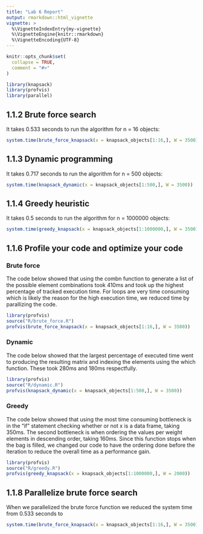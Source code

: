 ```yaml
---
title: "Lab 6 Report"
output: rmarkdown::html_vignette
vignette: >
  %\VignetteIndexEntry{my-vignette}
  %\VignetteEngine{knitr::rmarkdown}
  %\VignetteEncoding{UTF-8}
---
```


```r
knitr::opts_chunk$set(
  collapse = TRUE,
  comment = "#>"
)
```

```r
library(knapsack)
library(profvis)
library(parallel)
```

## 1.1.2 Brute force search 

It takes 0.533 seconds to run the algorithm for n = 16 objects:
```r
system.time(brute_force_knapsack(x = knapsack_objects[1:16,], W = 3500))
```


## 1.1.3 Dynamic programming   

It takes 0.717 seconds to run the algorithm for n = 500 objects:
```r
system.time(knapsack_dynamic(x = knapsack_objects[1:500,], W = 3500))
```


## 1.1.4 Greedy heuristic 

It takes 0.5 seconds to run the algorithm for n = 1000000 objects:
```r
system.time(greedy_knapsack(x = knapsack_objects[1:1000000,], W = 3500))
```


## 1.1.6 Profile your code and optimize your code  

### Brute force  
The code below showed that using the combn function to generate a list of the possible element combinations took 410ms and took up the highest percentage of tracked execution time. For loops are very time consuming which is likely the reason for the high execution time, we reduced time by parallizing the code.   
```r
library(profvis)
source("R/brute_force.R")
profvis(brute_force_knapsack(x = knapsack_objects[1:16,], W = 3500))
```


### Dynamic  
The code below showed that the largest percentage of executed time went to producing the resulting matrix and indexing the elements using the which function. These took 280ms and 180ms respectfully.   
```r
library(profvis)
source("R/dynamic.R")
profvis(knapsack_dynamic(x = knapsack_objects[1:500,], W = 3500))
```



### Greedy
The code below showed that using the most time consuming bottleneck is in the "if" statement checking whether or not x is a data frame, taking 350ms. The second bottleneck is when ordering the values per weight elements in descending order, taking 160ms.  Since this function stops when the bag is filled, we changed our code to have the ordering done before the iteration to reduce the overall time as a performance gain. 
```r
library(profvis)
source("R/greedy.R")
profvis(greedy_knapsack(x = knapsack_objects[1:1000000,], W = 2000))
```


## 1.1.8  Parallelize brute force search  
When we parallelized the brute force function we reduced the system time from 0.533 seconds to 
```r
system.time(brute_force_knapsack(x = knapsack_objects[1:16,], W = 3500))
```